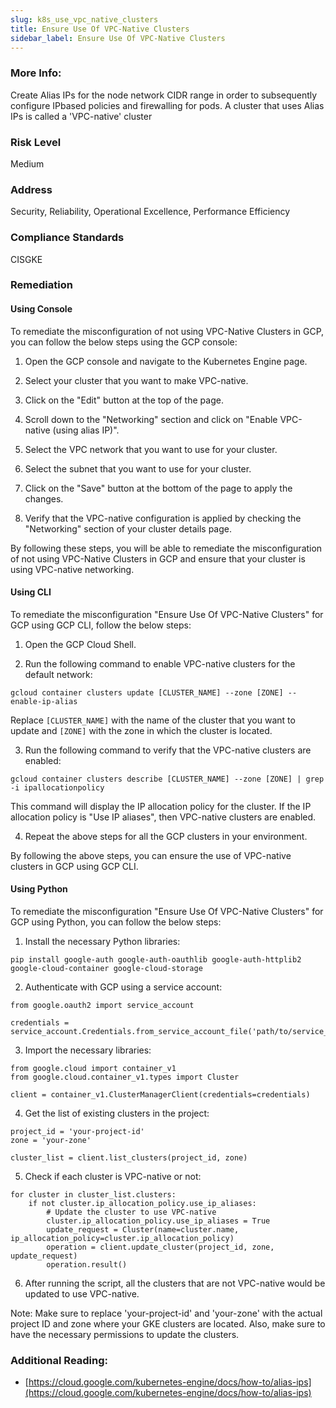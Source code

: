 ```yaml
---
slug: k8s_use_vpc_native_clusters
title: Ensure Use Of VPC-Native Clusters
sidebar_label: Ensure Use Of VPC-Native Clusters
---
```


### More Info:

Create Alias IPs for the node network CIDR range in order to subsequently configure IPbased policies and firewalling for pods. A cluster that uses Alias IPs is called a 'VPC-native' cluster

### Risk Level

Medium

### Address

Security, Reliability, Operational Excellence, Performance Efficiency

### Compliance Standards

CISGKE

### Remediation

#### Using Console

To remediate the misconfiguration of not using VPC-Native Clusters in GCP, you can follow the below steps using the GCP console:

1. Open the GCP console and navigate to the Kubernetes Engine page.

2. Select your cluster that you want to make VPC-native.

3. Click on the "Edit" button at the top of the page.

4. Scroll down to the "Networking" section and click on "Enable VPC-native (using alias IP)".

5. Select the VPC network that you want to use for your cluster.

6. Select the subnet that you want to use for your cluster.

7. Click on the "Save" button at the bottom of the page to apply the changes.

8. Verify that the VPC-native configuration is applied by checking the "Networking" section of your cluster details page.

By following these steps, you will be able to remediate the misconfiguration of not using VPC-Native Clusters in GCP and ensure that your cluster is using VPC-native networking.

#### Using CLI

To remediate the misconfiguration "Ensure Use Of VPC-Native Clusters" for GCP using GCP CLI, follow the below steps:

1. Open the GCP Cloud Shell.

2. Run the following command to enable VPC-native clusters for the default network:

```
gcloud container clusters update [CLUSTER_NAME] --zone [ZONE] --enable-ip-alias
```

Replace `[CLUSTER_NAME]` with the name of the cluster that you want to update and `[ZONE]` with the zone in which the cluster is located.

3. Run the following command to verify that the VPC-native clusters are enabled:

```
gcloud container clusters describe [CLUSTER_NAME] --zone [ZONE] | grep -i ipallocationpolicy
```

This command will display the IP allocation policy for the cluster. If the IP allocation policy is "Use IP aliases", then VPC-native clusters are enabled.

4. Repeat the above steps for all the GCP clusters in your environment.

By following the above steps, you can ensure the use of VPC-native clusters in GCP using GCP CLI.

#### Using Python

To remediate the misconfiguration "Ensure Use Of VPC-Native Clusters" for GCP using Python, you can follow the below steps:

1. Install the necessary Python libraries:
```
pip install google-auth google-auth-oauthlib google-auth-httplib2 google-cloud-container google-cloud-storage
```

2. Authenticate with GCP using a service account:
```
from google.oauth2 import service_account

credentials = service_account.Credentials.from_service_account_file('path/to/service_account.json')
```

3. Import the necessary libraries:
```
from google.cloud import container_v1
from google.cloud.container_v1.types import Cluster

client = container_v1.ClusterManagerClient(credentials=credentials)
```

4. Get the list of existing clusters in the project:
```
project_id = 'your-project-id'
zone = 'your-zone'

cluster_list = client.list_clusters(project_id, zone)
```

5. Check if each cluster is VPC-native or not:
```
for cluster in cluster_list.clusters:
    if not cluster.ip_allocation_policy.use_ip_aliases:
        # Update the cluster to use VPC-native
        cluster.ip_allocation_policy.use_ip_aliases = True
        update_request = Cluster(name=cluster.name, ip_allocation_policy=cluster.ip_allocation_policy)
        operation = client.update_cluster(project_id, zone, update_request)
        operation.result()
```

6. After running the script, all the clusters that are not VPC-native would be updated to use VPC-native.

Note: Make sure to replace 'your-project-id' and 'your-zone' with the actual project ID and zone where your GKE clusters are located. Also, make sure to have the necessary permissions to update the clusters.


### Additional Reading:

- [https://cloud.google.com/kubernetes-engine/docs/how-to/alias-ips](https://cloud.google.com/kubernetes-engine/docs/how-to/alias-ips) 

